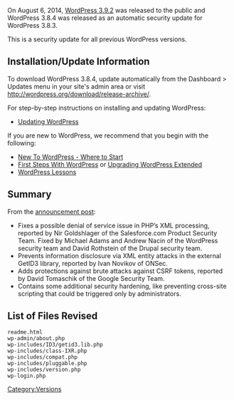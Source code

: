 {{Languages|
{{en|Version 3.8.4}}
}}

On August 6, 2014, [[Version 3.9.2|WordPress 3.9.2]] was released to the public and WordPress 3.8.4 was released as an automatic security update for WordPress 3.8.3.

This is a security update for all previous WordPress versions.

== Installation/Update Information ==
To download WordPress 3.8.4, update automatically from the Dashboard > Updates menu in your site's admin area or visit http://wordpress.org/download/release-archive/.

For step-by-step instructions on installing and updating WordPress:
* [[Updating WordPress]]

If you are new to WordPress, we recommend that you begin with the following:
* [[New To WordPress - Where to Start]]
* [[First Steps With WordPress]] or [[Upgrading WordPress Extended]]
* [[WordPress Lessons]]

== Summary ==
From the [http://wordpress.org/news/2014/08/wordpress-3-9-2/ announcement post]:

* Fixes a possible denial of service issue in PHP’s XML processing, reported by Nir Goldshlager of the Salesforce.com Product Security Team. Fixed by Michael Adams and Andrew Nacin of the WordPress security team and David Rothstein of the Drupal security team.
* Prevents information disclosure via XML entity attacks in the external GetID3 library, reported by Ivan Novikov of ONSec.
* Adds protections against brute attacks against CSRF tokens, reported by David Tomaschik of the Google Security Team.
* Contains some additional security hardening, like preventing cross-site scripting that could be triggered only by administrators.

== List of Files Revised ==
<pre>
readme.html
wp-admin/about.php
wp-includes/ID3/getid3.lib.php
wp-includes/class-IXR.php
wp-includes/compat.php
wp-includes/pluggable.php
wp-includes/version.php
wp-login.php
</pre>

{{Versions}}

[[Category:Versions]]